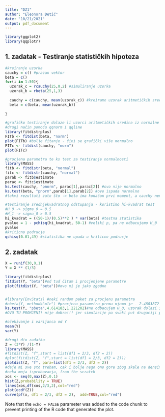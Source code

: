 ```yaml
---
title: "DZ1"
author: "Eleonora Detić"
date: "10/21/2021"
output: pdf_document
---
```



```r
library(ggplot2)
library(qqplotr)
```

## 1. zadatak - Testiranje statističkih hipoteza

```r
#kreiranje uzorka
cauchy = c() #prazan vektor
beta = c() 
for(i in 1:50){
  uzorak_c = rcauchy(25,0,2) #simuliranje uzorka
  uzorak_b = rbeta(25,1,3)
  
  cauchy = c(cauchy, mean(uzorak_c)) #kreiramo uzorak aritmetičkih sredina
  beta = c(beta, mean(uzorak_b))
  
}

#grafičko testiranje dolaze li uzorci aritmetičkih sredina iz normalne razdiobe
#drugi način pomoću qqnorm i qqline 
library(fitdistrplus)
FITb <- fitdist(beta, "norm")    
plot(FITb) #bolje fitanje - čini se grafički više normalno
FITc <- fitdist(cauchy, "norm")    
plot(FITc) 

#procjena parametra te ks test za testiranje normalnosti
library(MASS)
fitb <- fitdistr(beta, "normal")
fitc <- fitdistr(cauchy, "normal")
parab <- fitb$estimate
parac <- fitc$estimate
ks.test(cauchy, "pnorm", parac[1],parac[2]) #ovo nije normalno
ks.test(beta, "pnorm",parab[1],parab[2]) #ovo ispada normalno
#takvi rezultati zato što -> beta ima konačan prvi moment, a cauchy nema 

#testiranje srednjekvadratnog odstupanja - koristimo hi-kvadrat test
#H_0 -> sigma_0 = 0.5
#H_1 -> sigma_0 > 0.5
hi_kvadrat = ((50-1)/(0.5)**2 ) * var(beta) #testna statistika
pvalue = 1 - pchisq(hi_kvadrat, 50-1) #veliki p, pa ne odbacujemo H_0
pvalue
#kriticno podrucje
qchisq(0.01,49) #statistika ne upada u kriticno podrucje
```

## 2. zadatak
```r
X = runif(30,0,1)
Y = X ** (1/3)

library(fitdistrplus)
fitdist(Y, "beta")#od tud čitam i procjenjene parametre
plot(fitdist(Y, "beta"))#ovo mi je jako zgodno


#library(EnvStats) #neki random paket za procjenu parametra
#ebeta(Y, method="mle") #procjena parametra prema njemu je - 2.4803872 0.6489655 
ks.test(Y, "pbeta",4.614183,1.221202)#ne odbacujem H_0, uzorak dolazi iz beta razdiobe
#OVO TU PROMJENI! nije dobro!!! jer simulacije pa svaki put drugaciji parametri

#očekivanje i varijanca od Y
mean(Y)
var(Y)

#drugi dio zadatka
Z = (3*Y) /(1-Y)
library(MASS)
#fitdist(Z, "f",start = list(df1 = 2/3, df2 = 2))
#plot(fitdist(Z, "f",start = list(df1 = 2/3, df2 = 2)))
plotdist(Z, "f", para=list(df1 = 2/3, df2 = 2))
#daje mi sve sto trebam, cak i bolje nego ono gore zbog skale na densityu
#neka moja isprobavanja, from the scratch
xos <- seq(0,max(Z),0.1)
hist(Z,probability = TRUE)
lines(xos,df(xos,2/3,2),col="red")
plot(ecdf(Z))
curve(pf(x, df1 = 2/3, df2 = 2),  add=TRUE,col="red")


```


Note that the `echo = FALSE` parameter was added to the code chunk to prevent printing of the R code that generated the plot.












